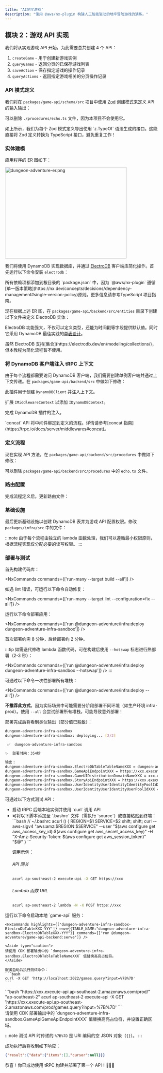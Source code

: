 ```yaml
---
title: "AI地牢游戏"
description: "使用 @aws/nx-plugin 构建人工智能驱动的地牢冒险游戏的演练。"
---
```






## 模块 2：游戏 API 实现

我们将从实现游戏 API 开始。为此需要总共创建 4 个 API：

1. `createGame` - 用于创建新游戏实例
2. `queryGames` - 返回分页的已保存游戏列表
3. `saveAction` - 保存指定游戏的操作记录
4. `queryActions` - 返回指定游戏相关的分页操作记录

### API 模式定义

我们将在 `packages/game-api/schema/src` 项目中使用 [Zod](https://zod.dev/) 创建模式来定义 API 的输入输出：

<Tabs>
  <TabItem label="types/action.ts">
<E2ECode lang="typescript" path="dungeon-adventure/2/schema/types/action.ts.template" />
  </TabItem>
  <TabItem label="types/common.ts">
<E2ECode lang="typescript" path="dungeon-adventure/2/schema/types/common.ts.template" />
  </TabItem>
  <TabItem label="types/game.ts">
<E2ECode lang="typescript" path="dungeon-adventure/2/schema/types/game.ts.template" />
  </TabItem>
  <TabItem label="index.ts">
<E2EDiff lang="typescript" before="dungeon-adventure/2/schema/index.ts.old.template" after="dungeon-adventure/2/schema/index.ts.template" />
  </TabItem>
</Tabs>

可以删除 `./procedures/echo.ts` 文件，因为本项目不会使用它。

<Aside type="tip">
如上所示，我们为每个 Zod 模式定义导出使用 `z.TypeOf` 语法生成的接口。这能直接将 Zod 定义转换为 TypeScript 接口，避免重复工作！
</Aside>

### 实体建模

应用程序的 ER 图如下：

<Image class="centered-image white-bg" src={dungeonAdventureErPng} alt="dungeon-adventure-er.png" width="400" height="300" />

我们将使用 DynamoDB 实现数据库，并通过 [ElectroDB](https://electrodb.dev/en/core-concepts/introduction/) 客户端库简化操作。首先运行以下命令安装 `electrodb`：

<InstallCommand pkg="electrodb @aws-sdk/client-dynamodb" />

<Aside>
所有依赖项都添加到根目录的 `package.json` 中，因为 `@aws/nx-plugin` 遵循[单一版本策略](https://nx.dev/concepts/decisions/dependency-management#single-version-policy)原则。更多信息请参考<Link path="guides/typescript-project#dependencies">TypeScript 项目指南</Link>。
</Aside>

现在根据上述 ER 图，在 `packages/game-api/backend/src/entities` 目录下创建以下文件来定义 ElectroDB 实体：

<Tabs>
  <TabItem label="action.ts">
<E2ECode lang="typescript" path="dungeon-adventure/2/entities/action.ts.template" />
  </TabItem>
  <TabItem label="game.ts">
<E2ECode lang="typescript" path="dungeon-adventure/2/entities/game.ts.template" />
  </TabItem>
</Tabs>

ElectroDB 功能强大，不仅可以定义类型，还能为时间戳等字段提供默认值。同时它采用 DynamoDB 最佳实践的[单表设计](https://electrodb.dev/en/core-concepts/single-table-relationships/)。

<Aside>
虽然 ElectroDB 支持[集合](https://electrodb.dev/en/modeling/collections/)，但本教程为简化流程暂不使用。
</Aside>

### 将 DynamoDB 客户端注入 tRPC 上下文

由于每个流程都需要访问 DynamoDB 客户端，我们需要创建单例客户端并通过上下文传递。在 `packages/game-api/backend/src` 中做如下修改：

<Tabs>
  <TabItem label="middleware/dynamodb.ts">
<E2ECode lang="typescript" path="dungeon-adventure/2/middleware/dynamodb.ts.template" />

此插件用于创建 `DynamoDBClient` 并注入上下文。
  </TabItem>
  <TabItem label="middleware/index.ts">
<E2EDiff lang="typescript" before="dungeon-adventure/2/middleware/index.ts.old.template" after="dungeon-adventure/2/middleware/index.ts.template" />

扩展 `IMiddlewareContext` 以添加 `IDynamoDBContext`。
  </TabItem>
  <TabItem label="init.ts">
<E2EDiff lang="typescript" before="dungeon-adventure/2/init.ts.old.template" after="dungeon-adventure/2/init.ts.template" />

完成 DynamoDB 插件的注入。

<Aside>
`concat` API 将中间件绑定到定义的流程。详情请参考[concat 指南](https://trpc.io/docs/server/middlewares#concat)。
</Aside>
  </TabItem>
</Tabs>

### 定义流程

现在实现 API 方法。在 `packages/game-api/backend/src/procedures` 中做如下修改：

<Tabs>
  <TabItem label="query-actions.ts">
<E2ECode lang="typescript" path="dungeon-adventure/2/procedures/query-actions.ts.template" />
  </TabItem>
  <TabItem label="query-games.ts">
<E2ECode lang="typescript" path="dungeon-adventure/2/procedures/query-games.ts.template" />
  </TabItem>
  <TabItem label="save-action.ts">
<E2ECode lang="typescript" path="dungeon-adventure/2/procedures/save-action.ts.template" />
  </TabItem>
  <TabItem label="save-game.ts">
<E2ECode lang="typescript" path="dungeon-adventure/2/procedures/save-game.ts.template" />
  </TabItem>
</Tabs>

可以删除 `packages/game-api/backend/src/procedures` 中的 `echo.ts` 文件。

### 路由配置

完成流程定义后，更新路由文件：

<E2EDiff lang="typescript" before="dungeon-adventure/2/router.ts.old.template" after="dungeon-adventure/2/router.ts.template" />

### 基础设施

最后更新基础设施以创建 DynamoDB 表并为游戏 API 配置权限。修改 `packages/infra/src` 中的文件：

<Tabs>
  <TabItem label="constructs/electrodb-table.ts">
<E2ECode lang="typescript" path="dungeon-adventure/2/constructs/electrodb-table.ts.template" />
  </TabItem>
  <TabItem label="stacks/application-stack.ts">
<E2EDiff lang="typescript" before="dungeon-adventure/1/application-stack.ts.template" after="dungeon-adventure/2/stacks/application-stack.ts.template" />

:::note
由于每个流程由独立的 lambda 函数处理，我们可以遵循最小权限原则，根据流程实现仅分配必要的读写权限。
:::
  </TabItem>
</Tabs>

### 部署与测试

首先构建代码库：

<NxCommands commands={['run-many --target build --all']} />

<Aside type="tip">
如遇 lint 错误，可运行以下命令自动修复：

<NxCommands commands={['run-many --target lint --configuration=fix --all']} />
</Aside>

运行以下命令部署应用：

<NxCommands commands={['run @dungeon-adventure/infra:deploy dungeon-adventure-infra-sandbox']} />

首次部署约需 8 分钟，后续部署约 2 分钟。

:::tip
如需迭代修改 lambda 函数代码，可在构建后使用 `--hotswap` 标志进行热部署（2-3 秒）：

<NxCommands commands={['run @dungeon-adventure/infra:deploy dungeon-adventure-infra-sandbox --hotswap']} />
:::

<Drawer title="部署命令" trigger="点击查看批量部署详情">

可通过以下命令一次性部署所有堆栈：

<NxCommands commands={['run @dungeon-adventure/infra:deploy --all']} />

**不推荐此方式**，因为实际场景中可能需要分阶段部署不同环境（如生产环境 infra-prod）。使用 `--all` 会尝试部署所有堆栈，可能导致意外部署！

</Drawer>

部署完成后将看到类似输出（部分值已脱敏）：

```bash
dungeon-adventure-infra-sandbox
dungeon-adventure-infra-sandbox: deploying... [2/2]

 ✅  dungeon-adventure-infra-sandbox

✨  部署时间：354秒

输出：
dungeon-adventure-infra-sandbox.ElectroDbTableTableNameXXX = dungeon-adventure-infra-sandbox-ElectroDbTableXXX-YYY
dungeon-adventure-infra-sandbox.GameApiEndpointXXX = https://xxx.execute-api.region.amazonaws.com/prod/
dungeon-adventure-infra-sandbox.GameUIDistributionDomainNameXXX = xxx.cloudfront.net
dungeon-adventure-infra-sandbox.StoryApiEndpointXXX = https://xxx.execute-api.region.amazonaws.com/prod/
dungeon-adventure-infra-sandbox.UserIdentityUserIdentityIdentityPoolIdXXX = region:xxx
dungeon-adventure-infra-sandbox.UserIdentityUserIdentityUserPoolIdXXX = region_xxx
```

可通过以下方式测试 API：
<ul>
<li>启动 tRPC 后端本地实例并使用 `curl` 调用 API</li>
<li>
<Drawer title="支持 Sigv4 签名的 curl" trigger="调用已部署 API">
可将以下脚本添加至 `.bashrc` 文件（需执行 `source`）或直接粘贴到终端：
```bash
// ~/.bashrc
acurl () {
    REGION=$1
    SERVICE=$2
    shift; shift;
    curl --aws-sigv4 "aws:amz:$REGION:$SERVICE" --user "$(aws configure get aws_access_key_id):$(aws configure get aws_secret_access_key)" -H "X-Amz-Security-Token: $(aws configure get aws_session_token)" "$@"
}
```

调用示例：

###### API 网关
```bash
acurl ap-southeast-2 execute-api -X GET https://xxx
```

###### Lambda 函数 URL
```bash
acurl ap-southeast-2 lambda -N -X POST https://xxx
```
</Drawer>
</li>
</ul>

<Tabs>
  <TabItem label="本地测试">
    运行以下命令启动本地 `game-api` 服务：

    <NxCommands highlights={['dungeon-adventure-infra-sandbox-ElectroDbTableXXX-YYY']} env={{TABLE_NAME:"dungeon-adventure-infra-sandbox-ElectroDbTableXXX-YYY"}} commands={["run @dungeon-adventure/game-api-backend:serve"]} />

    <Aside type="caution">
    请使用 CDK 部署输出中的 `dungeon-adventure-infra-sandbox.ElectroDbTableTableNameXXX` 值替换高亮占位符。
    </Aside>

    服务启动后执行测试命令：
    ```bash
    curl -X GET 'http://localhost:2022/games.query?input=%7B%7D'
    ```
  </TabItem>
  <TabItem label="云端测试">
```bash "https://xxx.execute-api.ap-southeast-2.amazonaws.com/prod/" "ap-southeast-2"
acurl ap-southeast-2 execute-api -X GET 'https://xxx.execute-api.ap-southeast-2.amazonaws.com/prod/games.query?input=%7B%7D'
```
    <Aside type="caution">
    请使用 CDK 部署输出中的 `dungeon-adventure-infra-sandbox.GameApiGameApiEndpointXXX` 值替换高亮占位符，并设置正确区域。
    </Aside>
  </TabItem>
</Tabs>

:::note
测试 API 时传递的 `%7B%7D` 是 URI 编码的空 JSON 对象（`{}`）。
:::

成功执行后将收到如下响应：
```json
{"result":{"data":{"items":[],"cursor":null}}}
```

恭喜！你已成功使用 tRPC 构建并部署了第一个 API！🎉🎉🎉